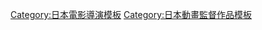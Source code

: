 {{Navbox
|name = 鈴木利正執導作品
|title = [[鈴木利正]]執導作品
|listclass = hlist hlist-hyphen
|group1= 電視動畫
|list1={{Navbox|child
|group1 = 2000年代
|list1 = 
* [[英雄時代 (動畫)|英雄時代]]（2007年）
* [[神曲奏界|神曲奏界 crimson S]]（2009年）
|group2 = 2010年代
|list2 = 
* [[輪迴的拉格朗日]]（2012年）
* [[獻給某飛行員的戀歌]]（2014年）
* [[笑容的代價]]（2019年）
}}
|group2 = OVA
|list2 = 
* [[輪迴的拉格朗日|輪迴的拉格朗日 鴨川days]]（2012年）
|group3 = 電影動畫
|list3 = 
* [[蒼穹之戰神|蒼穹之戰神 HEAVEN AND EARTH]]（2010年）
|below=
}}
<noinclude>
{{DEFAULTSORT:Suzuki Toshimasa}}
[[Category:日本電影導演模板]]
[[Category:日本動畫監督作品模板]]
</noinclude>